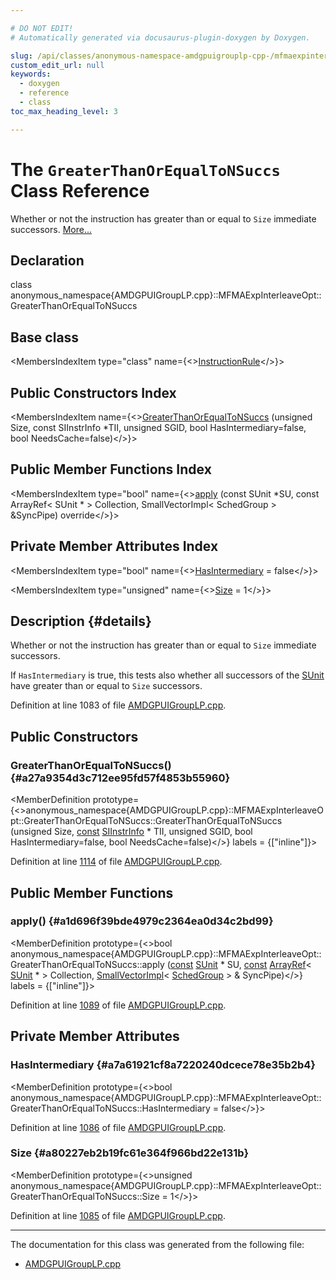 ```yaml
---

# DO NOT EDIT!
# Automatically generated via docusaurus-plugin-doxygen by Doxygen.

slug: /api/classes/anonymous-namespace-amdgpuigrouplp-cpp-/mfmaexpinterleaveopt/greaterthanorequaltonsuccs
custom_edit_url: null
keywords:
  - doxygen
  - reference
  - class
toc_max_heading_level: 3

---
```





# The `GreaterThanOrEqualToNSuccs` Class Reference

<DoxygenPage pluginConfig={pluginConfig}>

Whether or not the instruction has greater than or equal to <code>Size</code> immediate successors. <a href="#details">More...</a>

## Declaration

<CodeBlock>class anonymous_namespace{AMDGPUIGroupLP.cpp}::MFMAExpInterleaveOpt::GreaterThanOrEqualToNSuccs</CodeBlock>

## Base class

<MembersIndex>

<MembersIndexItem
  type="class"
  name={<><a href="/docs/api/classes/anonymous-namespace-amdgpuigrouplp-cpp-/instructionrule">InstructionRule</a></>}>
</MembersIndexItem>

</MembersIndex>

## Public Constructors Index

<MembersIndex>

<MembersIndexItem
  name={<><a href="#a27a9354d3c712ee95fd57f4853b55960">GreaterThanOrEqualToNSuccs</a> (unsigned Size, const SIInstrInfo &#42;TII, unsigned SGID, bool HasIntermediary=false, bool NeedsCache=false)</>}>
</MembersIndexItem>

</MembersIndex>

## Public Member Functions Index

<MembersIndex>

<MembersIndexItem
  type="bool"
  name={<><a href="#a1d696f39bde4979c2364ea0d34c2bd99">apply</a> (const SUnit &#42;SU, const ArrayRef&lt; SUnit &#42; &gt; Collection, SmallVectorImpl&lt; SchedGroup &gt; &amp;SyncPipe) override</>}>
</MembersIndexItem>

</MembersIndex>

## Private Member Attributes Index

<MembersIndex>

<MembersIndexItem
  type="bool"
  name={<><a href="#a7a61921cf8a7220240dcece78e35b2b4">HasIntermediary</a> = false</>}>
</MembersIndexItem>

<MembersIndexItem
  type="unsigned"
  name={<><a href="#a80227eb2b19fc61e364f966bd22e131b">Size</a> = 1</>}>
</MembersIndexItem>

</MembersIndex>

## Description {#details}

Whether or not the instruction has greater than or equal to <code>Size</code> immediate successors.

If <code>HasIntermediary</code> is true, this tests also whether all successors of the <a href="/docs/api/classes/llvm/sunit">SUnit</a> have greater than or equal to <code>Size</code> successors.

Definition at line 1083 of file <a href="/docs/api/files/lib/lib/target/lib/target/amdgpu/amdgpuigrouplp-cpp">AMDGPUIGroupLP.cpp</a>.

<SectionDefinition>

## Public Constructors

### GreaterThanOrEqualToNSuccs() {#a27a9354d3c712ee95fd57f4853b55960}

<MemberDefinition
  prototype={<>anonymous&#95;namespace&#123;AMDGPUIGroupLP.cpp&#125;::MFMAExpInterleaveOpt::GreaterThanOrEqualToNSuccs::GreaterThanOrEqualToNSuccs (unsigned Size, <a href="/docs/api/files/lib/lib/target/lib/target/aarch64/aarch64promoteconstant-cpp/#a90f8350fecae261c25be85d38b451bff">const</a> <a href="/docs/api/classes/llvm/siinstrinfo">SIInstrInfo</a> &#42; TII, unsigned SGID, bool HasIntermediary=false, bool NeedsCache=false)</>}
  labels = {["inline"]}>

Definition at line <a href="/docs/api/files/lib/lib/target/lib/target/amdgpu/amdgpuigrouplp-cpp/#l01114">1114</a> of file <a href="/docs/api/files/lib/lib/target/lib/target/amdgpu/amdgpuigrouplp-cpp">AMDGPUIGroupLP.cpp</a>.
</MemberDefinition>

</SectionDefinition>

<SectionDefinition>

## Public Member Functions

### apply() {#a1d696f39bde4979c2364ea0d34c2bd99}

<MemberDefinition
  prototype={<>bool anonymous&#95;namespace&#123;AMDGPUIGroupLP.cpp&#125;::MFMAExpInterleaveOpt::GreaterThanOrEqualToNSuccs::apply (<a href="/docs/api/files/lib/lib/target/lib/target/aarch64/aarch64promoteconstant-cpp/#a90f8350fecae261c25be85d38b451bff">const</a> <a href="/docs/api/classes/llvm/sunit">SUnit</a> &#42; SU, <a href="/docs/api/files/lib/lib/target/lib/target/aarch64/aarch64promoteconstant-cpp/#a90f8350fecae261c25be85d38b451bff">const</a> <a href="/docs/api/classes/llvm/arrayref">ArrayRef</a>&lt; <a href="/docs/api/classes/llvm/sunit">SUnit</a> &#42; &gt; Collection, <a href="/docs/api/classes/llvm/smallvectorimpl">SmallVectorImpl</a>&lt; <a href="/docs/api/classes/anonymous-namespace-amdgpuigrouplp-cpp-/schedgroup">SchedGroup</a> &gt; &amp; SyncPipe)</>}
  labels = {["inline"]}>

Definition at line <a href="/docs/api/files/lib/lib/target/lib/target/amdgpu/amdgpuigrouplp-cpp/#l01089">1089</a> of file <a href="/docs/api/files/lib/lib/target/lib/target/amdgpu/amdgpuigrouplp-cpp">AMDGPUIGroupLP.cpp</a>.
</MemberDefinition>

</SectionDefinition>

<SectionDefinition>

## Private Member Attributes

### HasIntermediary {#a7a61921cf8a7220240dcece78e35b2b4}

<MemberDefinition
  prototype={<>bool anonymous&#95;namespace&#123;AMDGPUIGroupLP.cpp&#125;::MFMAExpInterleaveOpt::GreaterThanOrEqualToNSuccs::HasIntermediary = false</>}>

Definition at line <a href="/docs/api/files/lib/lib/target/lib/target/amdgpu/amdgpuigrouplp-cpp/#l01086">1086</a> of file <a href="/docs/api/files/lib/lib/target/lib/target/amdgpu/amdgpuigrouplp-cpp">AMDGPUIGroupLP.cpp</a>.
</MemberDefinition>

### Size {#a80227eb2b19fc61e364f966bd22e131b}

<MemberDefinition
  prototype={<>unsigned anonymous&#95;namespace&#123;AMDGPUIGroupLP.cpp&#125;::MFMAExpInterleaveOpt::GreaterThanOrEqualToNSuccs::Size = 1</>}>

Definition at line <a href="/docs/api/files/lib/lib/target/lib/target/amdgpu/amdgpuigrouplp-cpp/#l01085">1085</a> of file <a href="/docs/api/files/lib/lib/target/lib/target/amdgpu/amdgpuigrouplp-cpp">AMDGPUIGroupLP.cpp</a>.
</MemberDefinition>

</SectionDefinition>

<hr/>

The documentation for this class was generated from the following file:

<ul>
<li><a href="/docs/api/files/lib/lib/target/lib/target/amdgpu/amdgpuigrouplp-cpp">AMDGPUIGroupLP.cpp</a></li>
</ul>

</DoxygenPage>
